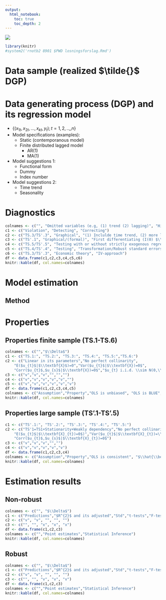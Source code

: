 ```yaml
---
output:
  html_notebook:
    toc: true
    toc_depth: 2
---
```


![](abc.png)

```r
library(knitr)
#system2('rnotb2 8901 $PWD losningsforslag.Rmd')
```

# Data sample (realized $\tilde{}$ DGP)
\begin{equation}
\tilde{\textbf{X}}=

\begin{bmatrix}
\tilde{x}_{L1} & ...  &  &   \tilde{x}_{Lk} \\ 
...    &  &  &   ...    \\
\tilde{x}_{11} & ...  &  &   \tilde{x}_{1k} \\ 
\tilde{x}_{21} &  &  &   \tilde{x}_{2k} \\ 
...    &  &  &   ...    \\
\tilde{x}_{nt} & ...  &  &   \tilde{x}_{nk} \\ 
\end{bmatrix}
\end{equation}

\begin{equation}
\tilde{\textbf{x}}_{t}=(\tilde{x}_{1t}, \tilde{x}_{2t},...,\tilde{x}_{kt})
\end{equation}

# Data generating process (DGP) and its regression model
- $\{(x_{1t},x_{2t},...,x_{kt},y_{t});t=1,2,..,,n\}$
- Model specifications (examples):
  - Static (contemporanous model)
  - Finite distributed lagged model
    - AR(1)
    - MA(1)
- Model suggestions 1:
  - Functional form
  - Dummy
  - Index number
- Model suggestions 2:
  - Time trend
  - Seasonality

# Diagnostics
```r
colnames <- c("", "Omitted variables (e.g, (1) trend (2) lagging)", "Highly persistent time series (I(1))", "Serial correlation", "Heteroskedasticity", "Simultaneity")
c1 <- c("Violation", "Detecting", "Correcting")
c2 <- c("TS.3/TS'.3", "Graphical", "(1) Inclulde time trend, (2) more lags")
c3 <- c("TS'.1", "Graphical/(formal)", "First differentiating (I(0) $\\sim \\Delta$ I(1))")
c4 <- c("TS.5/TS'.5", "Testing with or without strictly exogenous regressors", "Transformation/Robust standard errors (HAC)")
c5 <- c("TS.4/TS'.4", "Testing", "Transformation/Robust standard errors")
c6 <- c("TS.3/TS'.3", "Economic theory", "IV-approach")
df <- data.frame(c1,c2,c3,c4,c5,c6)
knitr::kable(df, col.names=colnames)
```

# Model estimation
## Method
\begin{equation}
\underset{\hat{\beta}_{j} \text{for} j=0,1,...,k}{\text{OLS: Min RSS}}
\end{equation}

# Properties
## Properties finite sample (TS.1-TS.6)
```r
colnames <- c("","$\\Delta$")
c1 <- c("TS.1:", "TS.2:", "TS.3:", "TS.4:", "TS.5:","TS.6:")
c2 <- c("Linear in its parameters","No perfect collinarity", 
	"E($u_{t}$|$\\textbf{X}$)=0","Var($u_{t}$|$\\textbf{X})=0$",
	"Corr($u_{t}$,$u_{s}$|$\\textbf{X})=0$","$u_{t} i.i.d. \\sim N(0,\\sigma^2_{u})$")
c3 <- c("v","v","v","","","")
c4 <- c("v","v","v","v","v","")
c5 <- c("v","v","v","v","v","v")
df <- data.frame(c1,c2,c3,c4,c5)
colnames <- c("Assumption","Property","OLS is unbiased", "OLS is BLUE", "$\\hat{\\beta}_{j} \\sim ~ N(,)$")
knitr::kable(df, col.names=colnames)
```

## Properties large sample (TS'.1-TS'.5)

```r
c1 <- c("TS'.1:", "TS'.2:", "TS'.3:", "TS'.4:", "TS'.5:")
c2 <- c("TS'1=TS1+Stationarity+Weakly dependency","No perfect collinarity", 
	"E($u_{t}$|$\\textbf{X}_{t})=0$)","Var($u_{t}$|$\\textbf{X}_{t})=\\sigma^{2}$",
	"Corr($u_{t}$,$u_{s}$|$\\textbf{X}_{t})=0$")
c3 <- c("v","v","v","","")
c4 <- c("v","v","v","v","v")
df <- data.frame(c1,c2,c3,c4)
colnames <- c("Assumption","Property","OLS is consistent", "$\\hat{\\beta}_{j} \\sim a.s. ~ N(,)$")
knitr::kable(df, col.names=colnames)
```

# Estimation results
## Non-robust
```r
colnames <- c("", "$\\Delta$")
c1 <- c("Predictions","$R^{2}$ and its adjusted","Std","t-tests","F-test")
c2 <- c("v", "v", "", "", "")
c3 <- c("", "", "x", "x", "x")
df <- data.frame(c1,c2,c3)
colnames <- c("","Point estimates","Statistical Inference")
knitr::kable(df, col.names=colnames)
```

## Robust
```r
colnames <- c("", "$\\Delta$")
c1 <- c("Predictions","$R^{2}$ and its adjusted","Std","t-tests","F-testing")
c2 <- c("v", "v", "", "", "")
c3 <- c("", "", "v", "v", "v")
df <- data.frame(c1,c2,c3)
colnames <- c("","Point estimates","Statistical Inference")
knitr::kable(df, col.names=colnames)
```


